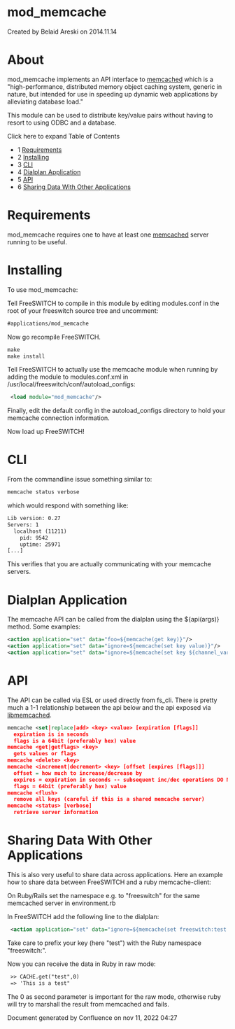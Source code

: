 
# mod_memcache 

 Created by  Belaid Areski on 2014.11.14

# About

mod\_memcache implements an API interface to [memcached](http://www.danga.com/memcached/) which is a "high-performance, distributed memory object caching system, generic in nature, but intended for use in speeding up dynamic web applications by alleviating database load."

This module can be used to distribute key/value pairs without having to resort to using ODBC and a database.

Click here to expand Table of Contents

* 1 [Requirements](#requirements)
* 2 [Installing](#installing)
* 3 [CLI](#cli)
* 4 [Dialplan Application](#dialplan-application)
* 5 [API](#api)
* 6 [Sharing Data With Other Applications](#sharing-data-with-other-applications)

# Requirements

mod\_memcache requires one to have at least one [memcached](http://www.danga.com/memcached/) server running to be useful.

# Installing

To use mod\_memcache:

Tell FreeSWITCH to compile in this module by editing modules.conf in the root of your freeswitch source tree and uncomment:

```xml
#applications/mod_memcache 
```

Now go recompile FreeSWITCH.

```xml
make
make install
```

Tell FreeSWITCH to actually use the memcache module when running by adding the module to modules.conf.xml in /usr/local/freeswitch/conf/autoload\_configs:

```xml
 <load module="mod_memcache"/>
```

Finally, edit the default config in the autoload\_configs directory to hold your memcache connection information.

Now load up FreeSWITCH!

# CLI

From the commandline issue something similar to:

```xml
memcache status verbose 
```

which would respond with something like:

```xml
Lib version: 0.27
Servers: 1
  localhost (11211)
    pid: 9542
    uptime: 25971
[...]
```

This verifies that you are actually communicating with your memcache servers.

# Dialplan Application

The memcache API can be called from the dialplan using the ${api(args)} method. Some examples:

```xml
<action application="set" data="foo=${memcache(get key)}"/>
<action application="set" data="ignore=${memcache(set key value)}"/>
<action application="set" data="ignore=${memcache(set key ${channel_var})}"/>
```

# API

The API can be called via ESL or used directly from fs\_cli. There is pretty much a 1-1 relationship between the api below and the api exposed via [libmemcached](http://tangent.org/552/libmemcached.html).

```xml
memcache <set|replace|add> <key> <value> [expiration [flags]]
  expiration is in seconds
  flags is a 64bit (preferably hex) value
memcache <get|getflags> <key>
  gets values or flags
memcache <delete> <key>
memcache <increment|decrement> <key> [offset [expires [flags]]]
  offset = how much to increase/decrease by
  expires = expiration in seconds -- subsequent inc/dec operations DO NOT extend lifetime of object
  flags = 64bit (preferably hex) value
memcache <flush>
  remove all keys (careful if this is a shared memcache server)
memcache <status> [verbose]
  retrieve server information
```

# Sharing Data With Other Applications

This is also very useful to share data across applications. Here an example how to share data between FreeSWITCH and a ruby memcache-client:

On Ruby/Rails set the namespace e.g. to "freeswitch" for the same memcached server in environment.rb

In FreeSWITCH add the following line to the dialplan:

```xml
 <action application="set" data="ignore=${memcache(set freeswitch:test 'This is a test')}"/> 
```

Take care to prefix your key (here "test") with the Ruby namespace "freeswitch:".

Now you can receive the data in Ruby in raw mode:

```xml
 >> CACHE.get("test",0)
 => 'This is a test"
```

The 0 as second parameter is important for the raw mode, otherwise ruby will try to marshall the result from memcached and fails.

Document generated by Confluence on nov 11, 2022 04:27
